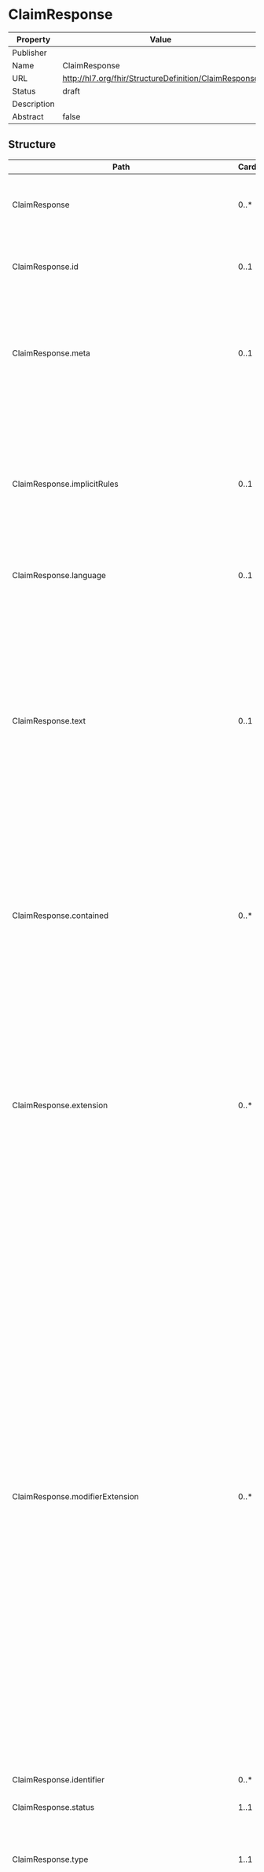 
  # ClaimResponse

  
|Property|Value|
|---|---|
|Publisher||
|Name|ClaimResponse|
|URL|http://hl7.org/fhir/StructureDefinition/ClaimResponse|
|Status|draft|
|Description||
|Abstract|false|

   ## Structure

   | Path | Cardinality | Type | Description
  | ---- | ----------- | ---- | -------  
 | ClaimResponse | 0..* | ClaimResponse | This resource provides the adjudication details from the processing of a Claim resource. 
 | ClaimResponse.id | 0..1 | http://hl7.org/fhirpath/System.String | The logical id of the resource, as used in the URL for the resource. Once assigned, this value never changes. 
 | ClaimResponse.meta | 0..1 | Meta | The metadata about the resource. This is content that is maintained by the infrastructure. Changes to the content might not always be associated with version changes to the resource. 
 | ClaimResponse.implicitRules | 0..1 | uri | A reference to a set of rules that were followed when the resource was constructed, and which must be understood when processing the content. Often, this is a reference to an implementation guide that defines the special rules along with other profiles etc. 
 | ClaimResponse.language | 0..1 | code | The base language in which the resource is written. 
 | ClaimResponse.text | 0..1 | Narrative | A human-readable narrative that contains a summary of the resource and can be used to represent the content of the resource to a human. The narrative need not encode all the structured data, but is required to contain sufficient detail to make it "clinically safe" for a human to just read the narrative. Resource definitions may define what content should be represented in the narrative to ensure clinical safety. 
 | ClaimResponse.contained | 0..* | Resource | These resources do not have an independent existence apart from the resource that contains them - they cannot be identified independently, and nor can they have their own independent transaction scope. 
 | ClaimResponse.extension | 0..* | Extension | May be used to represent additional information that is not part of the basic definition of the resource. To make the use of extensions safe and manageable, there is a strict set of governance  applied to the definition and use of extensions. Though any implementer can define an extension, there is a set of requirements that SHALL be met as part of the definition of the extension. 
 | ClaimResponse.modifierExtension | 0..* | Extension | May be used to represent additional information that is not part of the basic definition of the resource and that modifies the understanding of the element that contains it and/or the understanding of the containing element's descendants. Usually modifier elements provide negation or qualification. To make the use of extensions safe and manageable, there is a strict set of governance applied to the definition and use of extensions. Though any implementer is allowed to define an extension, there is a set of requirements that SHALL be met as part of the definition of the extension. Applications processing a resource are required to check for modifier extensions.Modifier extensions SHALL NOT change the meaning of any elements on Resource or DomainResource (including cannot change the meaning of modifierExtension itself). 
 | ClaimResponse.identifier | 0..* | Identifier | A unique identifier assigned to this claim response. 
 | ClaimResponse.status | 1..1 | code | The status of the resource instance. 
 | ClaimResponse.type | 1..1 | CodeableConcept | A finer grained suite of claim type codes which may convey additional information such as Inpatient vs Outpatient and/or a specialty service. 
 | ClaimResponse.subType | 0..1 | CodeableConcept | A finer grained suite of claim type codes which may convey additional information such as Inpatient vs Outpatient and/or a specialty service. 
 | ClaimResponse.use | 1..1 | code | A code to indicate whether the nature of the request is: to request adjudication of products and services previously rendered; or requesting authorization and adjudication for provision in the future; or requesting the non-binding adjudication of the listed products and services which could be provided in the future. 
 | ClaimResponse.patient | 1..1 | Reference | The party to whom the professional services and/or products have been supplied or are being considered and for whom actual for facast reimbursement is sought. 
 | ClaimResponse.created | 1..1 | dateTime | The date this resource was created. 
 | ClaimResponse.insurer | 1..1 | Reference | The party responsible for authorization, adjudication and reimbursement. 
 | ClaimResponse.requestor | 0..1 | Reference | The provider which is responsible for the claim, predetermination or preauthorization. 
 | ClaimResponse.request | 0..1 | Reference | Original request resource reference. 
 | ClaimResponse.outcome | 1..1 | code | The outcome of the claim, predetermination, or preauthorization processing. 
 | ClaimResponse.disposition | 0..1 | string | A human readable description of the status of the adjudication. 
 | ClaimResponse.preAuthRef | 0..1 | string | Reference from the Insurer which is used in later communications which refers to this adjudication. 
 | ClaimResponse.preAuthPeriod | 0..1 | Period | The time frame during which this authorization is effective. 
 | ClaimResponse.payeeType | 0..1 | CodeableConcept | Type of Party to be reimbursed: subscriber, provider, other. 
 | ClaimResponse.item | 0..* | BackboneElement | A claim line. Either a simple (a product or service) or a 'group' of details which can also be a simple items or groups of sub-details. 
 | ClaimResponse.item.id | 0..1 | http://hl7.org/fhirpath/System.String | Unique id for the element within a resource (for internal references). This may be any string value that does not contain spaces. 
 | ClaimResponse.item.extension | 0..* | Extension | May be used to represent additional information that is not part of the basic definition of the element. To make the use of extensions safe and manageable, there is a strict set of governance  applied to the definition and use of extensions. Though any implementer can define an extension, there is a set of requirements that SHALL be met as part of the definition of the extension. 
 | ClaimResponse.item.modifierExtension | 0..* | Extension | May be used to represent additional information that is not part of the basic definition of the element and that modifies the understanding of the element in which it is contained and/or the understanding of the containing element's descendants. Usually modifier elements provide negation or qualification. To make the use of extensions safe and manageable, there is a strict set of governance applied to the definition and use of extensions. Though any implementer can define an extension, there is a set of requirements that SHALL be met as part of the definition of the extension. Applications processing a resource are required to check for modifier extensions.Modifier extensions SHALL NOT change the meaning of any elements on Resource or DomainResource (including cannot change the meaning of modifierExtension itself). 
 | ClaimResponse.item.itemSequence | 1..1 | positiveInt | A number to uniquely reference the claim item entries. 
 | ClaimResponse.item.noteNumber | 0..* | positiveInt | The numbers associated with notes below which apply to the adjudication of this item. 
 | ClaimResponse.item.adjudication | 1..* | BackboneElement | If this item is a group then the values here are a summary of the adjudication of the detail items. If this item is a simple product or service then this is the result of the adjudication of this item. 
 | ClaimResponse.item.adjudication.id | 0..1 | http://hl7.org/fhirpath/System.String | Unique id for the element within a resource (for internal references). This may be any string value that does not contain spaces. 
 | ClaimResponse.item.adjudication.extension | 0..* | Extension | May be used to represent additional information that is not part of the basic definition of the element. To make the use of extensions safe and manageable, there is a strict set of governance  applied to the definition and use of extensions. Though any implementer can define an extension, there is a set of requirements that SHALL be met as part of the definition of the extension. 
 | ClaimResponse.item.adjudication.modifierExtension | 0..* | Extension | May be used to represent additional information that is not part of the basic definition of the element and that modifies the understanding of the element in which it is contained and/or the understanding of the containing element's descendants. Usually modifier elements provide negation or qualification. To make the use of extensions safe and manageable, there is a strict set of governance applied to the definition and use of extensions. Though any implementer can define an extension, there is a set of requirements that SHALL be met as part of the definition of the extension. Applications processing a resource are required to check for modifier extensions.Modifier extensions SHALL NOT change the meaning of any elements on Resource or DomainResource (including cannot change the meaning of modifierExtension itself). 
 | ClaimResponse.item.adjudication.category | 1..1 | CodeableConcept | A code to indicate the information type of this adjudication record. Information types may include the value submitted, maximum values or percentages allowed or payable under the plan, amounts that: the patient is responsible for in aggregate or pertaining to this item; amounts paid by other coverages; and, the benefit payable for this item. 
 | ClaimResponse.item.adjudication.reason | 0..1 | CodeableConcept | A code supporting the understanding of the adjudication result and explaining variance from expected amount. 
 | ClaimResponse.item.adjudication.amount | 0..1 | Money | Monetary amount associated with the category. 
 | ClaimResponse.item.adjudication.value | 0..1 | decimal | A non-monetary value associated with the category. Mutually exclusive to the amount element above. 
 | ClaimResponse.item.detail | 0..* | BackboneElement | A claim detail. Either a simple (a product or service) or a 'group' of sub-details which are simple items. 
 | ClaimResponse.item.detail.id | 0..1 | http://hl7.org/fhirpath/System.String | Unique id for the element within a resource (for internal references). This may be any string value that does not contain spaces. 
 | ClaimResponse.item.detail.extension | 0..* | Extension | May be used to represent additional information that is not part of the basic definition of the element. To make the use of extensions safe and manageable, there is a strict set of governance  applied to the definition and use of extensions. Though any implementer can define an extension, there is a set of requirements that SHALL be met as part of the definition of the extension. 
 | ClaimResponse.item.detail.modifierExtension | 0..* | Extension | May be used to represent additional information that is not part of the basic definition of the element and that modifies the understanding of the element in which it is contained and/or the understanding of the containing element's descendants. Usually modifier elements provide negation or qualification. To make the use of extensions safe and manageable, there is a strict set of governance applied to the definition and use of extensions. Though any implementer can define an extension, there is a set of requirements that SHALL be met as part of the definition of the extension. Applications processing a resource are required to check for modifier extensions.Modifier extensions SHALL NOT change the meaning of any elements on Resource or DomainResource (including cannot change the meaning of modifierExtension itself). 
 | ClaimResponse.item.detail.detailSequence | 1..1 | positiveInt | A number to uniquely reference the claim detail entry. 
 | ClaimResponse.item.detail.noteNumber | 0..* | positiveInt | The numbers associated with notes below which apply to the adjudication of this item. 
 | ClaimResponse.item.detail.adjudication | 1..* | ClaimResponse | The adjudication results. 
 | ClaimResponse.item.detail.subDetail | 0..* | BackboneElement | A sub-detail adjudication of a simple product or service. 
 | ClaimResponse.item.detail.subDetail.id | 0..1 | http://hl7.org/fhirpath/System.String | Unique id for the element within a resource (for internal references). This may be any string value that does not contain spaces. 
 | ClaimResponse.item.detail.subDetail.extension | 0..* | Extension | May be used to represent additional information that is not part of the basic definition of the element. To make the use of extensions safe and manageable, there is a strict set of governance  applied to the definition and use of extensions. Though any implementer can define an extension, there is a set of requirements that SHALL be met as part of the definition of the extension. 
 | ClaimResponse.item.detail.subDetail.modifierExtension | 0..* | Extension | May be used to represent additional information that is not part of the basic definition of the element and that modifies the understanding of the element in which it is contained and/or the understanding of the containing element's descendants. Usually modifier elements provide negation or qualification. To make the use of extensions safe and manageable, there is a strict set of governance applied to the definition and use of extensions. Though any implementer can define an extension, there is a set of requirements that SHALL be met as part of the definition of the extension. Applications processing a resource are required to check for modifier extensions.Modifier extensions SHALL NOT change the meaning of any elements on Resource or DomainResource (including cannot change the meaning of modifierExtension itself). 
 | ClaimResponse.item.detail.subDetail.subDetailSequence | 1..1 | positiveInt | A number to uniquely reference the claim sub-detail entry. 
 | ClaimResponse.item.detail.subDetail.noteNumber | 0..* | positiveInt | The numbers associated with notes below which apply to the adjudication of this item. 
 | ClaimResponse.item.detail.subDetail.adjudication | 0..* | ClaimResponse | The adjudication results. 
 | ClaimResponse.addItem | 0..* | BackboneElement | The first-tier service adjudications for payor added product or service lines. 
 | ClaimResponse.addItem.id | 0..1 | http://hl7.org/fhirpath/System.String | Unique id for the element within a resource (for internal references). This may be any string value that does not contain spaces. 
 | ClaimResponse.addItem.extension | 0..* | Extension | May be used to represent additional information that is not part of the basic definition of the element. To make the use of extensions safe and manageable, there is a strict set of governance  applied to the definition and use of extensions. Though any implementer can define an extension, there is a set of requirements that SHALL be met as part of the definition of the extension. 
 | ClaimResponse.addItem.modifierExtension | 0..* | Extension | May be used to represent additional information that is not part of the basic definition of the element and that modifies the understanding of the element in which it is contained and/or the understanding of the containing element's descendants. Usually modifier elements provide negation or qualification. To make the use of extensions safe and manageable, there is a strict set of governance applied to the definition and use of extensions. Though any implementer can define an extension, there is a set of requirements that SHALL be met as part of the definition of the extension. Applications processing a resource are required to check for modifier extensions.Modifier extensions SHALL NOT change the meaning of any elements on Resource or DomainResource (including cannot change the meaning of modifierExtension itself). 
 | ClaimResponse.addItem.itemSequence | 0..* | positiveInt | Claim items which this service line is intended to replace. 
 | ClaimResponse.addItem.detailSequence | 0..* | positiveInt | The sequence number of the details within the claim item which this line is intended to replace. 
 | ClaimResponse.addItem.subdetailSequence | 0..* | positiveInt | The sequence number of the sub-details within the details within the claim item which this line is intended to replace. 
 | ClaimResponse.addItem.provider | 0..* | Reference | The providers who are authorized for the services rendered to the patient. 
 | ClaimResponse.addItem.productOrService | 1..1 | CodeableConcept | When the value is a group code then this item collects a set of related claim details, otherwise this contains the product, service, drug or other billing code for the item. 
 | ClaimResponse.addItem.modifier | 0..* | CodeableConcept | Item typification or modifiers codes to convey additional context for the product or service. 
 | ClaimResponse.addItem.programCode | 0..* | CodeableConcept | Identifies the program under which this may be recovered. 
 | ClaimResponse.addItem.serviced[x] | 0..1 | date | The date or dates when the service or product was supplied, performed or completed. 
 | ClaimResponse.addItem.location[x] | 0..1 | CodeableConcept | Where the product or service was provided. 
 | ClaimResponse.addItem.quantity | 0..1 | Quantity | The number of repetitions of a service or product. 
 | ClaimResponse.addItem.unitPrice | 0..1 | Money | If the item is not a group then this is the fee for the product or service, otherwise this is the total of the fees for the details of the group. 
 | ClaimResponse.addItem.factor | 0..1 | decimal | A real number that represents a multiplier used in determining the overall value of services delivered and/or goods received. The concept of a Factor allows for a discount or surcharge multiplier to be applied to a monetary amount. 
 | ClaimResponse.addItem.net | 0..1 | Money | The quantity times the unit price for an additional service or product or charge. 
 | ClaimResponse.addItem.bodySite | 0..1 | CodeableConcept | Physical service site on the patient (limb, tooth, etc.). 
 | ClaimResponse.addItem.subSite | 0..* | CodeableConcept | A region or surface of the bodySite, e.g. limb region or tooth surface(s). 
 | ClaimResponse.addItem.noteNumber | 0..* | positiveInt | The numbers associated with notes below which apply to the adjudication of this item. 
 | ClaimResponse.addItem.adjudication | 1..* | ClaimResponse | The adjudication results. 
 | ClaimResponse.addItem.detail | 0..* | BackboneElement | The second-tier service adjudications for payor added services. 
 | ClaimResponse.addItem.detail.id | 0..1 | http://hl7.org/fhirpath/System.String | Unique id for the element within a resource (for internal references). This may be any string value that does not contain spaces. 
 | ClaimResponse.addItem.detail.extension | 0..* | Extension | May be used to represent additional information that is not part of the basic definition of the element. To make the use of extensions safe and manageable, there is a strict set of governance  applied to the definition and use of extensions. Though any implementer can define an extension, there is a set of requirements that SHALL be met as part of the definition of the extension. 
 | ClaimResponse.addItem.detail.modifierExtension | 0..* | Extension | May be used to represent additional information that is not part of the basic definition of the element and that modifies the understanding of the element in which it is contained and/or the understanding of the containing element's descendants. Usually modifier elements provide negation or qualification. To make the use of extensions safe and manageable, there is a strict set of governance applied to the definition and use of extensions. Though any implementer can define an extension, there is a set of requirements that SHALL be met as part of the definition of the extension. Applications processing a resource are required to check for modifier extensions.Modifier extensions SHALL NOT change the meaning of any elements on Resource or DomainResource (including cannot change the meaning of modifierExtension itself). 
 | ClaimResponse.addItem.detail.productOrService | 1..1 | CodeableConcept | When the value is a group code then this item collects a set of related claim details, otherwise this contains the product, service, drug or other billing code for the item. 
 | ClaimResponse.addItem.detail.modifier | 0..* | CodeableConcept | Item typification or modifiers codes to convey additional context for the product or service. 
 | ClaimResponse.addItem.detail.quantity | 0..1 | Quantity | The number of repetitions of a service or product. 
 | ClaimResponse.addItem.detail.unitPrice | 0..1 | Money | If the item is not a group then this is the fee for the product or service, otherwise this is the total of the fees for the details of the group. 
 | ClaimResponse.addItem.detail.factor | 0..1 | decimal | A real number that represents a multiplier used in determining the overall value of services delivered and/or goods received. The concept of a Factor allows for a discount or surcharge multiplier to be applied to a monetary amount. 
 | ClaimResponse.addItem.detail.net | 0..1 | Money | The quantity times the unit price for an additional service or product or charge. 
 | ClaimResponse.addItem.detail.noteNumber | 0..* | positiveInt | The numbers associated with notes below which apply to the adjudication of this item. 
 | ClaimResponse.addItem.detail.adjudication | 1..* | ClaimResponse | The adjudication results. 
 | ClaimResponse.addItem.detail.subDetail | 0..* | BackboneElement | The third-tier service adjudications for payor added services. 
 | ClaimResponse.addItem.detail.subDetail.id | 0..1 | http://hl7.org/fhirpath/System.String | Unique id for the element within a resource (for internal references). This may be any string value that does not contain spaces. 
 | ClaimResponse.addItem.detail.subDetail.extension | 0..* | Extension | May be used to represent additional information that is not part of the basic definition of the element. To make the use of extensions safe and manageable, there is a strict set of governance  applied to the definition and use of extensions. Though any implementer can define an extension, there is a set of requirements that SHALL be met as part of the definition of the extension. 
 | ClaimResponse.addItem.detail.subDetail.modifierExtension | 0..* | Extension | May be used to represent additional information that is not part of the basic definition of the element and that modifies the understanding of the element in which it is contained and/or the understanding of the containing element's descendants. Usually modifier elements provide negation or qualification. To make the use of extensions safe and manageable, there is a strict set of governance applied to the definition and use of extensions. Though any implementer can define an extension, there is a set of requirements that SHALL be met as part of the definition of the extension. Applications processing a resource are required to check for modifier extensions.Modifier extensions SHALL NOT change the meaning of any elements on Resource or DomainResource (including cannot change the meaning of modifierExtension itself). 
 | ClaimResponse.addItem.detail.subDetail.productOrService | 1..1 | CodeableConcept | When the value is a group code then this item collects a set of related claim details, otherwise this contains the product, service, drug or other billing code for the item. 
 | ClaimResponse.addItem.detail.subDetail.modifier | 0..* | CodeableConcept | Item typification or modifiers codes to convey additional context for the product or service. 
 | ClaimResponse.addItem.detail.subDetail.quantity | 0..1 | Quantity | The number of repetitions of a service or product. 
 | ClaimResponse.addItem.detail.subDetail.unitPrice | 0..1 | Money | If the item is not a group then this is the fee for the product or service, otherwise this is the total of the fees for the details of the group. 
 | ClaimResponse.addItem.detail.subDetail.factor | 0..1 | decimal | A real number that represents a multiplier used in determining the overall value of services delivered and/or goods received. The concept of a Factor allows for a discount or surcharge multiplier to be applied to a monetary amount. 
 | ClaimResponse.addItem.detail.subDetail.net | 0..1 | Money | The quantity times the unit price for an additional service or product or charge. 
 | ClaimResponse.addItem.detail.subDetail.noteNumber | 0..* | positiveInt | The numbers associated with notes below which apply to the adjudication of this item. 
 | ClaimResponse.addItem.detail.subDetail.adjudication | 1..* | ClaimResponse | The adjudication results. 
 | ClaimResponse.adjudication | 0..* | ClaimResponse | The adjudication results which are presented at the header level rather than at the line-item or add-item levels. 
 | ClaimResponse.total | 0..* | BackboneElement | Categorized monetary totals for the adjudication. 
 | ClaimResponse.total.id | 0..1 | http://hl7.org/fhirpath/System.String | Unique id for the element within a resource (for internal references). This may be any string value that does not contain spaces. 
 | ClaimResponse.total.extension | 0..* | Extension | May be used to represent additional information that is not part of the basic definition of the element. To make the use of extensions safe and manageable, there is a strict set of governance  applied to the definition and use of extensions. Though any implementer can define an extension, there is a set of requirements that SHALL be met as part of the definition of the extension. 
 | ClaimResponse.total.modifierExtension | 0..* | Extension | May be used to represent additional information that is not part of the basic definition of the element and that modifies the understanding of the element in which it is contained and/or the understanding of the containing element's descendants. Usually modifier elements provide negation or qualification. To make the use of extensions safe and manageable, there is a strict set of governance applied to the definition and use of extensions. Though any implementer can define an extension, there is a set of requirements that SHALL be met as part of the definition of the extension. Applications processing a resource are required to check for modifier extensions.Modifier extensions SHALL NOT change the meaning of any elements on Resource or DomainResource (including cannot change the meaning of modifierExtension itself). 
 | ClaimResponse.total.category | 1..1 | CodeableConcept | A code to indicate the information type of this adjudication record. Information types may include: the value submitted, maximum values or percentages allowed or payable under the plan, amounts that the patient is responsible for in aggregate or pertaining to this item, amounts paid by other coverages, and the benefit payable for this item. 
 | ClaimResponse.total.amount | 1..1 | Money | Monetary total amount associated with the category. 
 | ClaimResponse.payment | 0..1 | BackboneElement | Payment details for the adjudication of the claim. 
 | ClaimResponse.payment.id | 0..1 | http://hl7.org/fhirpath/System.String | Unique id for the element within a resource (for internal references). This may be any string value that does not contain spaces. 
 | ClaimResponse.payment.extension | 0..* | Extension | May be used to represent additional information that is not part of the basic definition of the element. To make the use of extensions safe and manageable, there is a strict set of governance  applied to the definition and use of extensions. Though any implementer can define an extension, there is a set of requirements that SHALL be met as part of the definition of the extension. 
 | ClaimResponse.payment.modifierExtension | 0..* | Extension | May be used to represent additional information that is not part of the basic definition of the element and that modifies the understanding of the element in which it is contained and/or the understanding of the containing element's descendants. Usually modifier elements provide negation or qualification. To make the use of extensions safe and manageable, there is a strict set of governance applied to the definition and use of extensions. Though any implementer can define an extension, there is a set of requirements that SHALL be met as part of the definition of the extension. Applications processing a resource are required to check for modifier extensions.Modifier extensions SHALL NOT change the meaning of any elements on Resource or DomainResource (including cannot change the meaning of modifierExtension itself). 
 | ClaimResponse.payment.type | 1..1 | CodeableConcept | Whether this represents partial or complete payment of the benefits payable. 
 | ClaimResponse.payment.adjustment | 0..1 | Money | Total amount of all adjustments to this payment included in this transaction which are not related to this claim's adjudication. 
 | ClaimResponse.payment.adjustmentReason | 0..1 | CodeableConcept | Reason for the payment adjustment. 
 | ClaimResponse.payment.date | 0..1 | date | Estimated date the payment will be issued or the actual issue date of payment. 
 | ClaimResponse.payment.amount | 1..1 | Money | Benefits payable less any payment adjustment. 
 | ClaimResponse.payment.identifier | 0..1 | Identifier | Issuer's unique identifier for the payment instrument. 
 | ClaimResponse.fundsReserve | 0..1 | CodeableConcept | A code, used only on a response to a preauthorization, to indicate whether the benefits payable have been reserved and for whom. 
 | ClaimResponse.formCode | 0..1 | CodeableConcept | A code for the form to be used for printing the content. 
 | ClaimResponse.form | 0..1 | Attachment | The actual form, by reference or inclusion, for printing the content or an EOB. 
 | ClaimResponse.processNote | 0..* | BackboneElement | A note that describes or explains adjudication results in a human readable form. 
 | ClaimResponse.processNote.id | 0..1 | http://hl7.org/fhirpath/System.String | Unique id for the element within a resource (for internal references). This may be any string value that does not contain spaces. 
 | ClaimResponse.processNote.extension | 0..* | Extension | May be used to represent additional information that is not part of the basic definition of the element. To make the use of extensions safe and manageable, there is a strict set of governance  applied to the definition and use of extensions. Though any implementer can define an extension, there is a set of requirements that SHALL be met as part of the definition of the extension. 
 | ClaimResponse.processNote.modifierExtension | 0..* | Extension | May be used to represent additional information that is not part of the basic definition of the element and that modifies the understanding of the element in which it is contained and/or the understanding of the containing element's descendants. Usually modifier elements provide negation or qualification. To make the use of extensions safe and manageable, there is a strict set of governance applied to the definition and use of extensions. Though any implementer can define an extension, there is a set of requirements that SHALL be met as part of the definition of the extension. Applications processing a resource are required to check for modifier extensions.Modifier extensions SHALL NOT change the meaning of any elements on Resource or DomainResource (including cannot change the meaning of modifierExtension itself). 
 | ClaimResponse.processNote.number | 0..1 | positiveInt | A number to uniquely identify a note entry. 
 | ClaimResponse.processNote.type | 0..1 | code | The business purpose of the note text. 
 | ClaimResponse.processNote.text | 1..1 | string | The explanation or description associated with the processing. 
 | ClaimResponse.processNote.language | 0..1 | CodeableConcept | A code to define the language used in the text of the note. 
 | ClaimResponse.communicationRequest | 0..* | Reference | Request for additional supporting or authorizing information. 
 | ClaimResponse.insurance | 0..* | BackboneElement | Financial instruments for reimbursement for the health care products and services specified on the claim. 
 | ClaimResponse.insurance.id | 0..1 | http://hl7.org/fhirpath/System.String | Unique id for the element within a resource (for internal references). This may be any string value that does not contain spaces. 
 | ClaimResponse.insurance.extension | 0..* | Extension | May be used to represent additional information that is not part of the basic definition of the element. To make the use of extensions safe and manageable, there is a strict set of governance  applied to the definition and use of extensions. Though any implementer can define an extension, there is a set of requirements that SHALL be met as part of the definition of the extension. 
 | ClaimResponse.insurance.modifierExtension | 0..* | Extension | May be used to represent additional information that is not part of the basic definition of the element and that modifies the understanding of the element in which it is contained and/or the understanding of the containing element's descendants. Usually modifier elements provide negation or qualification. To make the use of extensions safe and manageable, there is a strict set of governance applied to the definition and use of extensions. Though any implementer can define an extension, there is a set of requirements that SHALL be met as part of the definition of the extension. Applications processing a resource are required to check for modifier extensions.Modifier extensions SHALL NOT change the meaning of any elements on Resource or DomainResource (including cannot change the meaning of modifierExtension itself). 
 | ClaimResponse.insurance.sequence | 1..1 | positiveInt | A number to uniquely identify insurance entries and provide a sequence of coverages to convey coordination of benefit order. 
 | ClaimResponse.insurance.focal | 1..1 | boolean | A flag to indicate that this Coverage is to be used for adjudication of this claim when set to true. 
 | ClaimResponse.insurance.coverage | 1..1 | Reference | Reference to the insurance card level information contained in the Coverage resource. The coverage issuing insurer will use these details to locate the patient's actual coverage within the insurer's information system. 
 | ClaimResponse.insurance.businessArrangement | 0..1 | string | A business agreement number established between the provider and the insurer for special business processing purposes. 
 | ClaimResponse.insurance.claimResponse | 0..1 | Reference | The result of the adjudication of the line items for the Coverage specified in this insurance. 
 | ClaimResponse.error | 0..* | BackboneElement | Errors encountered during the processing of the adjudication. 
 | ClaimResponse.error.id | 0..1 | http://hl7.org/fhirpath/System.String | Unique id for the element within a resource (for internal references). This may be any string value that does not contain spaces. 
 | ClaimResponse.error.extension | 0..* | Extension | May be used to represent additional information that is not part of the basic definition of the element. To make the use of extensions safe and manageable, there is a strict set of governance  applied to the definition and use of extensions. Though any implementer can define an extension, there is a set of requirements that SHALL be met as part of the definition of the extension. 
 | ClaimResponse.error.modifierExtension | 0..* | Extension | May be used to represent additional information that is not part of the basic definition of the element and that modifies the understanding of the element in which it is contained and/or the understanding of the containing element's descendants. Usually modifier elements provide negation or qualification. To make the use of extensions safe and manageable, there is a strict set of governance applied to the definition and use of extensions. Though any implementer can define an extension, there is a set of requirements that SHALL be met as part of the definition of the extension. Applications processing a resource are required to check for modifier extensions.Modifier extensions SHALL NOT change the meaning of any elements on Resource or DomainResource (including cannot change the meaning of modifierExtension itself). 
 | ClaimResponse.error.itemSequence | 0..1 | positiveInt | The sequence number of the line item submitted which contains the error. This value is omitted when the error occurs outside of the item structure. 
 | ClaimResponse.error.detailSequence | 0..1 | positiveInt | The sequence number of the detail within the line item submitted which contains the error. This value is omitted when the error occurs outside of the item structure. 
 | ClaimResponse.error.subDetailSequence | 0..1 | positiveInt | The sequence number of the sub-detail within the detail within the line item submitted which contains the error. This value is omitted when the error occurs outside of the item structure. 
 | ClaimResponse.error.code | 1..1 | CodeableConcept | An error code, from a specified code system, which details why the claim could not be adjudicated. 

 ## Search Parameters

   | Name | Type | Description  | Expression 
    | ---- | ---- | ------- | ------  
 | _text | string | Search on the narrative of the resource |   
 | _content | string | Search on the entire content of the resource |   
 | _filter | token | Filter search parameter which supports a more sophisticated grammar for searching. See [documentation](search_filter.html) for further details |   
 | _has | string | Provides limited support for reverse chaining - that is, selecting resources based on the properties of resources that refer to them (instead of chaining where resources can be selected based on the properties of resources that they refer to). See the FHIR search page for further documentation |   
 | _id | token | Logical id of this artifact | Resource.id  
 | _lastUpdated | date | When the resource version last changed | Resource.meta.lastUpdated  
 | _list | string | All resources in nominated list (by id, Type/id, url or one of the magic List types) |   
 | _profile | uri | Profiles this resource claims to conform to | Resource.meta.profile  
 | _query | token | A custom search profile that describes a specific defined query operation |   
 | _security | token | Security Labels applied to this resource | Resource.meta.security  
 | _source | uri | Identifies where the resource comes from | Resource.meta.source  
 | _tag | token | Tags applied to this resource | Resource.meta.tag  
 | _text | string | Search on the narrative text (html) of the resource |   
 | _type | token | Used when a search is performed in a context which doesn't limit the search to indicate which types are being searched. See the FHIR search page for further discussion |   
 | created | date | The creation date | ClaimResponse.created  
 | disposition | string | The contents of the disposition message | ClaimResponse.disposition  
 | identifier | token | The identity of the ClaimResponse | ClaimResponse.identifier  
 | insurer | reference | The organization which generated this resource | ClaimResponse.insurer  
 | outcome | token | The processing outcome | ClaimResponse.outcome  
 | patient | reference | The subject of care | ClaimResponse.patient  
 | payment-date | date | The expected payment date | ClaimResponse.payment.date  
 | request | reference | The claim reference | ClaimResponse.request  
 | requestor | reference | The Provider of the claim | ClaimResponse.requestor  
 | status | token | The status of the ClaimResponse | ClaimResponse.status  
 | use | token | The type of claim | ClaimResponse.use  


